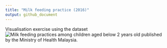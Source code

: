 ```yaml
---
title: "Milk feeding practice (2016)"
output: github_document
---
```


Visualisation exercise using the dataset ![Milk feeding practices among children aged below 2 years old](http://www.data.gov.my/data/ms_MY/dataset/milk-feeding-practices-among-children-aged-below-2-years-old-nhms-2016) published by the Ministry of Health Malaysia.

